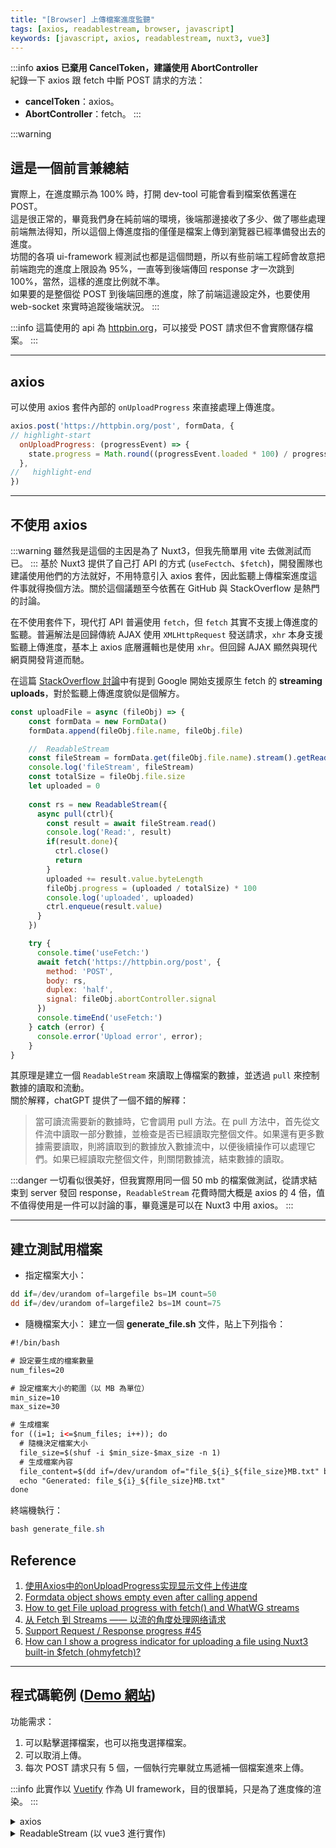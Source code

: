 ```yaml
---
title: "[Browser] 上傳檔案進度監聽"
tags: [axios, readablestream, browser, javascript]
keywords: [javascript, axios, readablestream, nuxt3, vue3]
---
```

:::info
**axios 已棄用 CancelToken，建議使用 AbortController**  
紀錄一下 axios 跟 fetch 中斷 POST 請求的方法：  
* **cancelToken**：axios。
* **AbortController**：fetch。
:::

:::warning
## 這是一個前言兼總結
實際上，在進度顯示為 100% 時，打開 dev-tool 可能會看到檔案依舊還在 POST。  
這是很正常的，畢竟我們身在純前端的環境，後端那邊接收了多少、做了哪些處理前端無法得知，所以這個上傳進度指的僅僅是檔案上傳到瀏覽器已經準備發出去的進度。  
坊間的各項 ui-framework 經測試也都是這個問題，所以有些前端工程師會故意把前端跑完的進度上限設為 95%，一直等到後端傳回 response 才一次跳到 100%，當然，這樣的進度比例就不準。  
如果要的是整個從 POST 到後端回應的進度，除了前端這邊設定外，也要使用 web-socket 來實時追蹤後端狀況。
:::

:::info
這篇使用的 api 為 [httpbin.org](https://httpbin.org/)，可以接受 POST 請求但不會實際儲存檔案。
:::

---

## axios
可以使用 axios 套件內部的 `onUploadProgress` 來直接處理上傳進度。

```js
axios.post('https://httpbin.org/post', formData, {
// highlight-start
  onUploadProgress: (progressEvent) => {
    state.progress = Math.round((progressEvent.loaded * 100) / progressEvent.total)
  },
//   highlight-end
})
```

---

## 不使用 axios
:::warning
雖然我是這個的主因是為了 Nuxt3，但我先簡單用 vite 去做測試而已。
:::
基於 Nuxt3 提供了自己打 API 的方式 (`useFectch`、`$fetch`)，開發團隊也建議使用他們的方法就好，不用特意引入 axios 套件，因此監聽上傳檔案進度這件事就得換個方法。關於這個議題至今依舊在 GitHub 與 StackOverflow 是熱門的討論。

在不使用套件下，現代打 API 普遍使用 `fetch`，但 `fetch` 其實不支援上傳進度的監聽。普遍解法是回歸傳統 AJAX 使用 `XMLHttpRequest` 發送請求，`xhr` 本身支援監聽上傳進度，基本上 axios 底層邏輯也是使用 `xhr`。但回歸 AJAX 顯然與現代網頁開發背道而馳。

在這篇 [StackOverflow 討論](https://stackoverflow.com/questions/52422662/how-to-get-file-upload-progress-with-fetch-and-whatwg-streams/52860605#52860605)中有提到 Google 開始支援原生 fetch 的 **streaming uploads**，對於監聽上傳進度貌似是個解方。

```js
const uploadFile = async (fileObj) => {
    const formData = new FormData()
    formData.append(fileObj.file.name, fileObj.file)

    //  ReadableStream
    const fileStream = formData.get(fileObj.file.name).stream().getReader()
    console.log('fileStream', fileStream)
    const totalSize = fileObj.file.size
    let uploaded = 0
    
    const rs = new ReadableStream({
      async pull(ctrl){
        const result = await fileStream.read()
        console.log('Read:', result)
        if(result.done){
          ctrl.close()
          return
        }
        uploaded += result.value.byteLength
        fileObj.progress = (uploaded / totalSize) * 100
        console.log('uploaded', uploaded)
        ctrl.enqueue(result.value)
      }
    })

    try {
      console.time('useFetch:')
      await fetch('https://httpbin.org/post', {
        method: 'POST',
        body: rs,
        duplex: 'half',
        signal: fileObj.abortController.signal
      })
      console.timeEnd('useFetch:')
    } catch (error) {
      console.error('Upload error', error);
    }
}
```
其原理是建立一個 `ReadableStream` 來讀取上傳檔案的數據，並透過 `pull` 來控制數據的讀取和流動。  
關於解釋，chatGPT 提供了一個不錯的解釋：
>當可讀流需要新的數據時，它會調用 pull 方法。在 pull 方法中，首先從文件流中讀取一部分數據，並檢查是否已經讀取完整個文件。如果還有更多數據需要讀取，則將讀取到的數據放入數據流中，以便後續操作可以處理它們。如果已經讀取完整個文件，則關閉數據流，結束數據的讀取。

:::danger
一切看似很美好，但我實際用同一個 50 mb 的檔案做測試，從請求結束到 server 發回 response，`ReadableStream` 花費時間大概是 axios 的 4 倍，值不值得使用是一件可以討論的事，畢竟還是可以在 Nuxt3 中用 axios。
:::

---

## 建立測試用檔案
* 指定檔案大小：
```powershell
dd if=/dev/urandom of=largefile bs=1M count=50
dd if=/dev/urandom of=largefile2 bs=1M count=75
```

* 隨機檔案大小：
建立一個 **generate_file.sh** 文件，貼上下列指令：
```xml
#!/bin/bash

# 設定要生成的檔案數量
num_files=20

# 設定檔案大小的範圍（以 MB 為單位）
min_size=10
max_size=30

# 生成檔案
for ((i=1; i<=$num_files; i++)); do
  # 隨機決定檔案大小
  file_size=$(shuf -i $min_size-$max_size -n 1)
  # 生成檔案內容
  file_content=$(dd if=/dev/urandom of="file_${i}_${file_size}MB.txt" bs=1M count=$file_size status=none)
  echo "Generated: file_${i}_${file_size}MB.txt"
done
```
終端機執行：
```powershell
bash generate_file.sh
```

## Reference
1. [使用Axios中的onUploadProgress实现显示文件上传进度](https://blog.csdn.net/qq_41915137/article/details/132607010)
2. [Formdata object shows empty even after calling append](https://stackoverflow.com/questions/37235810/formdata-object-shows-empty-even-after-calling-append)
3. [How to get File upload progress with fetch() and WhatWG streams](https://stackoverflow.com/questions/52422662/how-to-get-file-upload-progress-with-fetch-and-whatwg-streams/52860605#52860605)
4. [从 Fetch 到 Streams —— 以流的角度处理网络请求](https://juejin.cn/post/6844904029244358670)
5. [Support Request / Response progress #45](https://github.com/unjs/ofetch/issues/45)
6. [How can I show a progress indicator for uploading a file using Nuxt3 built-in $fetch (ohmyfetch)?](https://stackoverflow.com/questions/73811890/how-can-i-show-a-progress-indicator-for-uploading-a-file-using-nuxt3-built-in-f)

---


## 程式碼範例 ([Demo 網站](https://chungyingho.github.io/Vue3-file-upload-progress/))
功能需求：
1. 可以點擊選擇檔案，也可以拖曳選擇檔案。
2. 可以取消上傳。
3. 每次 POST 請求只有 5 個，一個執行完畢就立馬遞補一個檔案進來上傳。

:::info
此實作以 [Vuetify](https://vuetifyjs.com/zh-Hans/) 作為 UI framework，目的很單純，只是為了進度條的渲染。
:::

<details>
<summary>axios</summary>

```xml
<script setup>
import axios from 'axios';
import { reactive } from 'vue';

const state = reactive({
    files: [],
    uploading: false,
    isDragOver: false,
})

// imput file
const handleFileChange = (event) => {
  state.uploading = true
  state.files = Array.from(event.target.files).map((file) => ({
    file,
    progress: 0,
    cancelTokenSource: axios.CancelToken.source(),
  }))
}

// drag and drop
const handleIsDrag = () => {
    state.isDragOver = true
}

const handleDrop = (event) => {
    state.isDragOver = false
    state.uploading = true
    const files = Array.from(event.dataTransfer.files).map((file) => ({
    file,
    progress: 0,
    cancelTokenSource: axios.CancelToken.source(),
    }));

    state.files = files
}

// cancel upload
const cancelUpload = (fileObj) => {
  const fileIndex = state.files.findIndex((file) => file === fileObj);

  if (fileIndex !== -1) {
    state.files[fileIndex].cancelTokenSource.cancel('cancel upload')
  }
}

// upload
const uploadFile = async (fileObj) => {
    const formData = new FormData()
    formData.append(fileObj.file.name, fileObj.file)
    for(let pair of formData.entries()) {
      console.log(pair[0]+', '+pair[1]);
    }
    let response

    try {
      console.time('axios:')
      response = await axios.post('https://httpbin.org/post', formData, {
          onUploadProgress: (progressEvent) => {
            const loaded = progressEvent.loaded
            const total = progressEvent.total
            const uploadPercentage = response ? 100 : Math.round((loaded * 95) / total)
            fileObj.progress = uploadPercentage
          },
          cancelToken: fileObj.cancelTokenSource.token
      })
      console.timeEnd('axios:')
      fileObj.progress = 100
    } catch (error) {
    console.error('Upload error', error);
    }
}

const uploadFiles = async () => {
    if (state.files.length === 0) {
      alert('No selected file!')
      return
    }

    const maxConcurrentUploads = 5
    let currentIndex = 0
    let completedUploads = 0

    const uploadFileAndNext = async (file) => {
      try {
        await uploadFile(file);
      } catch (error) {
        console.error(error);
        // 上傳失敗時的處理邏輯
      } finally {
        // 無論上傳成功或失敗，都增加已完成的上傳數
        completedUploads++;

        // 當上傳結束後，遞補新的檔案進行 POST
        if (currentIndex < state.files.length) {
          const nextFile = state.files[currentIndex++];
          uploadFileAndNext(nextFile)
        }

        // 如果所有檔案都已上傳完成，顯示提示
        if (completedUploads === state.files.length) {
          alert('All done')
          state.uploading = false
          state.files = []
        }
      }
    }

    // 初始化同時運行的 POST
    const uploadPromises = []
    for (let i = 0; i < maxConcurrentUploads && i < state.files.length; i++) {
      const file = state.files[currentIndex++]
      uploadPromises.push(uploadFileAndNext(file))
    }

    // 等待所有 POST 完成
    await Promise.all(uploadPromises)
}
</script>

<template>
    <div class="container">
      <p>Axios</p>
      <div
        @dragenter.prevent="handleIsDrag"
        @dragover.prevent="handleIsDrag"
        @dragleave.prevent="handleIsDrag"
        @drop.prevent="handleDrop"
        class="drop-area"
        :class="{ 'drag-over': state.isDragOver }"
        >
        <label class="input-label">
          <input type="file" @change="handleFileChange" multiple/>
          <span>+</span>
        </label>
      </div>
      <button @click="uploadFiles">Upload</button>
      <div v-if="state.uploading">
        <div v-for="(fileObj, index) in state.files" :key="index" class="progress">
          <p>{{ fileObj.file.name }}</p>
          <v-progress-linear
            rounded
            color="primary" 
            v-model="fileObj.progress"
            height="25px"
            class="linebar">
            <strong>{{ Math.ceil(fileObj.progress) }}%</strong>
          </v-progress-linear>
          <button @click="() => cancelUpload(fileObj)" class="cancel">
            Cancel
          </button>
        </div>
      </div>
    </div>
</template>

<style scoped>
.container{
  display: flex;
  gap: 1rem;
  align-items: center;
  flex-direction: column;
  border-radius: 25px;
  height: 80vh;
  width: 100%;
  padding: 1rem;
}

.drop-area {
  width: 15vw;
  height: 20vh;
  border: 2px dashed #ccc;
  border-radius: 25px;
  display: flex;
  align-items: center;
  justify-content: center;
}

.drag-over {
  border-color: #2196F3;
  background-color: #E3F2FD;
}

.input-label{
  display: flex;
  align-items: center;
  justify-content: center;
  background-color: rgba(225, 225, 225, 0.6);
  width: 100%;
  height: 100%;
  border-radius: 25px;
  cursor: pointer;

  input{
    display: none;
  }
  span{
    font-size: 3rem;
    font-weight: 500;
  }
}

button{
  padding: 0.5rem;
  border-radius: 25px;
  background-color: lightblue;
  font-size: 1rem;
}

.progress{
  width: 45vw;
  margin-top: 1rem;
  display: grid;
  gap: 1.5rem;
  grid-template-rows: 1fr;
  grid-template-columns: 1fr 3fr 1fr;

  p{
    grid-column: 1/2;
    align-self: center;
  }
  .linebar{
    grid-column: 2/3;
    align-self: center;
  }
}

.cancel{
  width: 60%;
  border-radius: 25px;
  padding: 0.5rem;
  background-color: pink;
  display: flex;
  align-items: center;
  justify-content: center;
  grid-column: 3/4;
  align-self: center;
  justify-self: end;
}
</style>
```
</details>

<details>
<summary>ReadableStream (以 vue3 進行實作)</summary>

```xml
<script setup>
import { reactive } from 'vue';

const state = reactive({
    files: [],
    uploading: false,
    isDragOver: false,
})

// imput file
const handleFileChange = (event) => {
  state.uploading = true
  state.files = Array.from(event.target.files).map((file) => ({
    file,
    progress: 0,
    abortController: new AbortController()
  }))
}

// drag and drop
const handleIsDrag = () => {
    state.isDragOver = true
}

const handleDrop = (event) => {
    state.isDragOver = false
    state.uploading = true
    const files = Array.from(event.dataTransfer.files).map((file) => ({
    file,
    progress: 0,
    abortController: new AbortController()
    }));

    state.files = files
}

// cancel upload
const cancelUpload = (fileObj) => {
    const fileIndex = state.files.findIndex((file) => file === fileObj);

    if (fileIndex !== -1) {
        fileObj.abortController.abort()
    }
}

const uploadFile = async (fileObj) => {
    const formData = new FormData()
    formData.append(fileObj.file.name, fileObj.file)

    //  todo ReadableStream
    const fileStream = formData.get(fileObj.file.name).stream().getReader()
    console.log('fileStream', fileStream)
    const totalSize = fileObj.file.size
    let uploaded = 0
    
    const rs = new ReadableStream({
      async pull(ctrl){
        const result = await fileStream.read()
        console.log('Read:', result)
        if(result.done){
          ctrl.close()
          return
        }
        uploaded += result.value.byteLength
        fileObj.progress = (uploaded / totalSize) * 100
        console.log('uploaded', uploaded)
        ctrl.enqueue(result.value)
      }
    })

    try {
      console.time('useFetch:')
      await fetch('https://httpbin.org/post', {
        method: 'POST',
        body: rs,
        duplex: 'half',
        signal: fileObj.abortController.signal
      })
      console.timeEnd('useFetch:')
    } catch (error) {
      console.error('Upload error', error);
    }
}

const uploadFiles = async () => {
    if(state.files.length === 0){
      alert('No selected file!')
      return
    }else{
      try {
        await Promise.all(state.files.map(file => uploadFile(file)));
        alert('All done');
      } catch (error) {
        console.error(error);
        alert('Something error ><');
      } finally {
        state.uploading = false;
        state.files = [];
      }
    }
}
</script>

<template>
    <div class="container">
      <p>ReadableStream</p>
      <div
        @dragenter.prevent="handleIsDrag"
        @dragover.prevent="handleIsDrag"
        @dragleave.prevent="handleIsDrag"
        @drop.prevent="handleDrop"
        class="drop-area"
        :class="{ 'drag-over': state.isDragOver }"
        >
        <label class="input-label">
          <input type="file" @change="handleFileChange" multiple/>
          <span>+</span>
        </label>
      </div>
      <button @click="uploadFiles">Upload</button>
      <div v-if="state.uploading">
        <div v-for="(fileObj, index) in state.files" :key="index" class="progress">
          <p>{{ fileObj.file.name }}</p>
          <v-progress-linear
            rounded
            color="primary"
            v-model="fileObj.progress"
            height="25px"
            class="linebar">
            <strong>{{ Math.ceil(fileObj.progress) }}%</strong>
          </v-progress-linear>
          <button @click="() => cancelUpload(fileObj)" class="cancel">
            Cancel
          </button>
        </div>
      </div>
    </div>
</template>

<style scoped>
.container{
  display: flex;
  gap: 1rem;
  align-items: center;
  flex-direction: column;
  border-radius: 25px;
  height: 80vh;
  width: 100%;
  padding: 1rem;
}

.drop-area {
  width: 15vw;
  height: 20vh;
  border: 2px dashed #ccc;
  border-radius: 25px;
  display: flex;
  align-items: center;
  justify-content: center;
}

.drag-over {
  border-color: #2196F3;
  background-color: #E3F2FD;
}

.input-label{
  display: flex;
  align-items: center;
  justify-content: center;
  background-color: rgba(225, 225, 225, 0.6);
  width: 100%;
  height: 100%;
  border-radius: 25px;
  cursor: pointer;

  input{
    display: none;
  }
  span{
    font-size: 3rem;
    font-weight: 500;
  }
}

button{
  padding: 0.5rem;
  border-radius: 25px;
  background-color: lightblue;
  font-size: 1rem;
}

.progress{
  width: 45vw;
  margin-top: 1rem;
  display: grid;
  gap: 1.5rem;
  grid-template-rows: 1fr;
  grid-template-columns: 1fr 3fr 1fr;

  p{
    grid-column: 1/2;
    align-self: center;
  }
  .linebar{
    grid-column: 2/3;
    align-self: center;
  }
}

.cancel{
  width: 60%;
  border-radius: 25px;
  padding: 0.5rem;
  background-color: pink;
  display: flex;
  align-items: center;
  justify-content: center;
  grid-column: 3/4;
  align-self: center;
  justify-self: end;
}
</style>
```
</details>